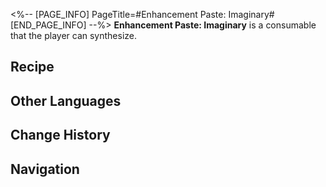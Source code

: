 <%-- [PAGE_INFO]
PageTitle=#Enhancement Paste: Imaginary#
[END_PAGE_INFO] --%>
{{Consumable Infobox
|id          = 402015
|image       = Item Enhancement Paste- Imaginary.png{{subst:void|<!--$UPLOAD:<<SpriteOutput/ItemFigures/402015.png>-<Item Enhancement Paste- Imaginary.png>-<Consumable Icons>>-->}}
|type        = Attack Consumables
|rarity      = 3
|effect      = Upon use, increases Imaginary DMG of all allies by 24% for the next battle.
|description = A cream made from a mixture of Path materials and other things.<br />Apply it to the right weapon to boost combat effectiveness.
|effectType  = 
|effectType2 = 
|effectType3 = 
|recipe      = {{cx|Source missing}}
|source1     = [[Omni-Synthesizer]]
|source2     = 
|source3     = 
}}
{{Description|''"Half the effort, double the result."''}}
'''Enhancement Paste: Imaginary''' is a consumable that the player can synthesize.

==Recipe==
{{Recipe
|type                  = Synthesis
|group                 = Consumable
|Seed                  = 5
|Leaf of Imaginary     = 2
|Hard Chip of Nihility = 2
|sort                  = Seed;Leaf of Imaginary;Hard Chip of Nihility
}}

==Other Languages==
{{Other Languages
|en   = Enhancement Paste: Imaginary
|zhs  = 强化膏：虚数
|zht  = 強化膏：虛數
|ja   = 強化軟膏：虚数
|ko   = 강화 연고: 허수
|es   = Crema potenciadora: Imaginario
|fr   = Pâte de renforcement imaginaire
|ru   = Паста мнимого усиления
|th   = Enhancement Paste: Imaginary
|vi   = Kem Cường Hóa: Số Ảo
|de   = Verbesserungspaste: Imaginär
|id   = Enhancement Paste: Imaginary
|pt   = Pasta de Aprimoramento: Imaginário
}}

==Change History==
{{Change History|1.0}}

==Navigation==
{{Consumable Navbox}}